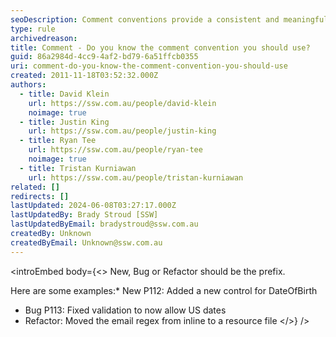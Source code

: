 ```yaml
---
seoDescription: Comment conventions provide a consistent and meaningful way to label comments in your code.
type: rule
archivedreason:
title: Comment - Do you know the comment convention you should use?
guid: 86a2984d-4cc9-4af2-bd79-6a51ffcb0355
uri: comment-do-you-know-the-comment-convention-you-should-use
created: 2011-11-18T03:52:32.000Z
authors:
  - title: David Klein
    url: https://ssw.com.au/people/david-klein
    noimage: true
  - title: Justin King
    url: https://ssw.com.au/people/justin-king
  - title: Ryan Tee
    url: https://ssw.com.au/people/ryan-tee
    noimage: true
  - title: Tristan Kurniawan
    url: https://ssw.com.au/people/tristan-kurniawan
related: []
redirects: []
lastUpdated: 2024-06-08T03:27:17.000Z
lastUpdatedBy: Brady Stroud [SSW]
lastUpdatedByEmail: bradystroud@ssw.com.au
createdBy: Unknown
createdByEmail: Unknown@ssw.com.au
---
```


<introEmbed
  body={<>
New, Bug or Refactor should be the prefix.

Here are some examples:\* New P112: Added a new control for DateOfBirth

- Bug P113: Fixed validation to now allow US dates
- Refactor: Moved the email regex from inline to a resource file
  </>}
/>
